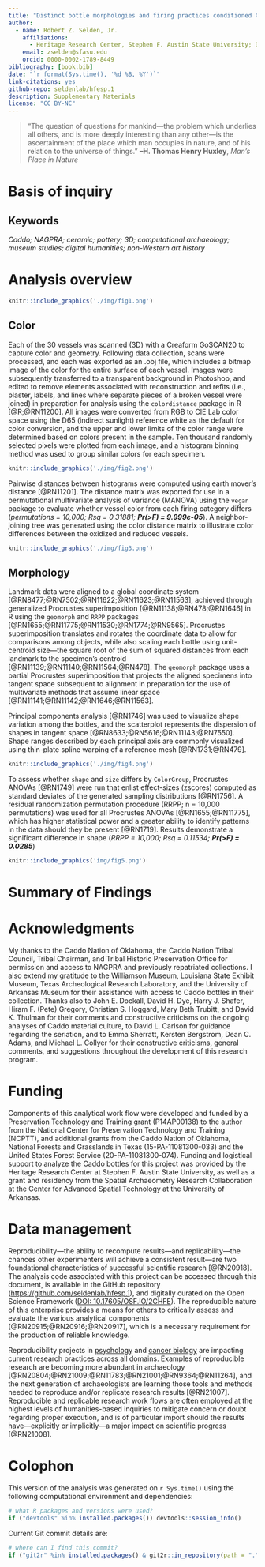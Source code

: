 ```yaml
---
title: "Distinct bottle morphologies and firing practices conditioned Caddo ceramic production"
author:
  - name: Robert Z. Selden, Jr.
    affiliations:
      - Heritage Research Center, Stephen F. Austin State University; Department of Biology, Stephen F. Austin State University; Texas Archeological Research Laboratory, The University of Texas at Austin; Cultural Heritage Department, Jean Monnet University
    email: zselden@sfasu.edu
    orcid: 0000-0002-1789-8449
bibliography: [book.bib]
date: "`r format(Sys.time(), '%d %B, %Y')`"
link-citations: yes
github-repo: seldenlab/hfesp.1
description: Supplementary Materials
license: "CC BY-NC"
---
```


>“The question of questions for mankind—the problem which underlies all others, and is more deeply interesting than any other—is the ascertainment of the place which man occupies in nature, and of his relation to the universe of things.” **–H. Thomas Henry Huxley**, _Man’s Place in Nature_

# Basis of inquiry 

## Keywords

_Caddo; NAGPRA; ceramic; pottery; 3D; computational archaeology; museum studies; digital humanities; non-Western art history_

# Analysis overview

```r

knitr::include_graphics('./img/fig1.png')
```

## Color

Each of the 30 vessels was scanned (3D) with a Creaform GoSCAN20 to capture color and geometry. Following data collection, scans were processed, and each was exported as an .obj file, which includes a bitmap image of the color for the entire surface of each vessel. Images were subsequently transferred to a transparent background in Photoshop, and edited to remove elements associated with reconstruction and refits (i.e., plaster, labels, and lines where separate pieces of a broken vessel were joined) in preparation for analysis using the `colordistance` package in R [@R;@RN11200]. All images were converted from RGB to CIE Lab color space using the D65 (indirect sunlight) reference white as the default for color conversion, and the upper and lower limits of the color range were determined based on colors present in the sample. Ten thousand randomly selected pixels were plotted from each image, and a histogram binning method was used to group similar colors for each specimen. 

```r

knitr::include_graphics('./img/fig2.png')
```

Pairwise distances between histograms were computed using earth mover’s distance [@RN11201]. The distance matrix was exported for use in a permutational multivariate analysis of variance (MANOVA) using the `vegan` package to evaluate whether vessel color from each firing category differs (_permutations = 10,000; Rsq = 0.31881; **Pr(>F) = 9.999e-05**_). A neighbor-joining tree was generated using the color distance matrix to illustrate color differences between the oxidized and reduced vessels.

```r

knitr::include_graphics('./img/fig3.png')
```

## Morphology

Landmark data were aligned to a global coordinate system [@RN8477;@RN7502;@RN11622;@RN11623;@RN11563], achieved through generalized Procrustes superimposition [@RN11138;@RN478;@RN1646] in R using the `geomorph` and `RRPP` packages [@RN1655;@RN11775;@RN11530;@RN1774;@RN9565]. Procrustes superimposition translates and rotates the coordinate data to allow for comparisons among objects, while also scaling each bottle using unit-centroid size---the square root of the sum of squared distances from each landmark to the specimen’s centroid [@RN11139;@RN11140;@RN11564;@RN478]. The `geomorph` package uses a partial Procrustes superimposition that projects the aligned specimens into tangent space subsequent to alignment in preparation for the use of multivariate methods that assume linear space [@RN11141;@RN11142;@RN1646;@RN11563].

Principal components analysis [@RN1746] was used to visualize shape variation among the bottles, and the scatterplot represents the dispersion of shapes in tangent space [@RN8633;@RN5616;@RN11143;@RN7550]. Shape ranges described by each principal axis are commonly visualized using thin-plate spline warping of a reference mesh [@RN1731;@RN479].

```r

knitr::include_graphics('./img/fig4.png')
```

To assess whether `shape` and `size` differs by `ColorGroup`, Procrustes ANOVAs [@RN1749] were run that enlist effect-sizes (zscores) computed as standard deviates of the generated sampling distributions [@RN1756]. A residual randomization permutation procedure (RRPP; n = 10,000 permutations) was used for all Procrustes ANOVAs [@RN1655;@RN11775], which has higher statistical power and a greater ability to identify patterns in the data should they be present [@RN1719]. Results demonstrate a significant difference in shape (_RRPP = 10,000; Rsq = 0.11534; **Pr(>F) = 0.0285**_) 

```r

knitr::include_graphics('img/fig5.png')
```

# Summary of Findings

# Acknowledgments

My thanks to the Caddo Nation of Oklahoma, the Caddo Nation Tribal Council, Tribal Chairman, and Tribal Historic Preservation Office for permission and access to NAGPRA and previously repatriated collections. I also extend my gratitude to the Williamson Museum, Louisiana State Exhibit Museum, Texas Archeological Research Laboratory, and the University of Arkansas Museum for their assistance with access to Caddo bottles in their collection. Thanks also to John E. Dockall, David H. Dye, Harry J. Shafer, Hiram F. (Pete) Gregory, Christian S. Hoggard, Mary Beth Trubitt, and David K. Thulman for their comments and constructive criticisms on the ongoing analyses of Caddo material culture, to David L. Carlson for guidance regarding the seriation, and to Emma Sherratt, Kersten Bergstrom, Dean C. Adams, and Michael L. Collyer for their constructive criticisms, general comments, and suggestions throughout the development of this research program.

# Funding

Components of this analytical work flow were developed and funded by a Preservation Technology and Training grant (P14AP00138) to the author from the National Center for Preservation Technology and Training (NCPTT), and additional grants from the Caddo Nation of Oklahoma, National Forests and Grasslands in Texas (15-PA-11081300-033) and the United States Forest Service (20-PA-11081300-074). Funding and logistical support to analyze the Caddo bottles for this project was provided by the Heritage Research Center at Stephen F. Austin State University, as well as a grant and residency from the Spatial Archaeometry Research Collaboration at the Center for Advanced Spatial Technology at the University of Arkansas.

# Data management

Reproducibility---the ability to recompute results---and replicability---the chances other experimenters will achieve a consistent result---are two foundational characteristics of successful scientific research [@RN20918]. The analysis code associated with this project can be accessed through this document, is available in the GitHub repository ([https://github.com/seldenlab/hfesp.1](https://github.com/seldenlab/hfesp.1)), and digitally curated on the Open Science Framework ([DOI: 10.17605/OSF.IO/2CHFE](https://osf.io/2chfe/)). The reproducible nature of this enterprise provides a means for others to critically assess and evaluate the various analytical components [@RN20915;@RN20916;@RN20917], which is a necessary requirement for the production of reliable knowledge.

Reproducibility projects in [psychology](https://osf.io/ezcuj/) and [cancer biology](https://www.cos.io/rpcb) are impacting current research practices across all domains. Examples of reproducible research are becoming more abundant in archaeology [@RN20804;@RN21009;@RN11783;@RN21001;@RN9364;@RN11264], and the next generation of archaeologists are learning those tools and methods needed to reproduce and/or replicate research results [@RN21007]. Reproducible and replicable research work flows are often employed at the highest levels of humanities-based inquiries to mitigate concern or doubt regarding proper execution, and is of particular import should the results have---explicitly or implicitly---a major impact on scientific progress [@RN21008].

# Colophon {-}

This version of the analysis was generated on `r Sys.time()` using the following computational environment and dependencies:

```r
# what R packages and versions were used?
if ("devtools" %in% installed.packages()) devtools::session_info()
```

Current Git commit details are:

```r
# where can I find this commit? 
if ("git2r" %in% installed.packages() & git2r::in_repository(path = ".")) git2r::repository(here::here())  
```
